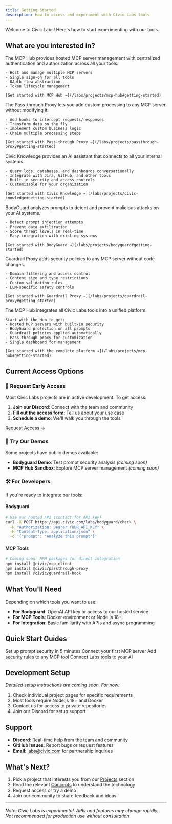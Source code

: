 ```yaml
---
title: Getting Started
description: How to access and experiment with Civic Labs tools
---
```



Welcome to Civic Labs! Here's how to start experimenting with our tools.

## What are you interested in?

<AccordionGroup>
  <Accordion title="I'm interested in MCP hosting and unified auth management">
    The MCP Hub provides hosted MCP server management with centralized authentication and authorization across all your tools.
    
    - Host and manage multiple MCP servers
    - Single sign-on for all tools
    - OAuth flow abstraction
    - Token lifecycle management
    
    [Get started with MCP Hub →](/labs/projects/mcp-hub#getting-started)
  </Accordion>

  <Accordion title="I'm interested in MCP middleware and custom logic">
    The Pass-through Proxy lets you add custom processing to any MCP server without modifying it.
    
    - Add hooks to intercept requests/responses
    - Transform data on the fly
    - Implement custom business logic
    - Chain multiple processing steps
    
    [Get started with Pass-through Proxy →](/labs/projects/passthrough-proxy#getting-started)
  </Accordion>

  <Accordion title="I'm interested in automating and optimizing my company's operations">
    Civic Knowledge provides an AI assistant that connects to all your internal systems.
    
    - Query logs, databases, and dashboards conversationally
    - Integrate with Jira, GitHub, and other tools
    - Built-in security and access controls
    - Customizable for your organization
    
    [Get started with Civic Knowledge →](/labs/projects/civic-knowledge#getting-started)
  </Accordion>

  <Accordion title="I'm interested in protection from AI threats">
    BodyGuard analyzes prompts to detect and prevent malicious attacks on your AI systems.
    
    - Detect prompt injection attempts
    - Prevent data exfiltration
    - Score threat levels in real-time
    - Easy integration with existing systems
    
    [Get started with BodyGuard →](/labs/projects/bodyguard#getting-started)
  </Accordion>

  <Accordion title="I'm interested in rules around LLM tool access">
    Guardrail Proxy adds security policies to any MCP server without code changes.
    
    - Domain filtering and access control
    - Content size and type restrictions
    - Custom validation rules
    - LLM-specific safety controls
    
    [Get started with Guardrail Proxy →](/labs/projects/guardrail-proxy#getting-started)
  </Accordion>

  <Accordion title="I want all the things at once">
    The MCP Hub integrates all Civic Labs tools into a unified platform.
    
    Start with the Hub to get:
    - Hosted MCP servers with built-in security
    - BodyGuard protection on all prompts
    - Guardrail policies applied automatically
    - Pass-through proxy for customization
    - Single dashboard for management
    
    [Get started with the complete platform →](/labs/projects/mcp-hub#getting-started)
  </Accordion>
</AccordionGroup>

## Current Access Options

### 🧪 Request Early Access

Most Civic Labs projects are in active development. To get access:

1. **Join our Discord**: Connect with the team and community
2. **Fill out the access form**: Tell us about your use case
3. **Schedule a demo**: We'll walk you through the tools

[Request Access →](https://civic.com/contact)

### 🎯 Try Our Demos

Some projects have public demos available:

- **Bodyguard Demo**: Test prompt security analysis *(coming soon)*
- **MCP Hub Sandbox**: Explore MCP server management *(coming soon)*

### 🛠️ For Developers

If you're ready to integrate our tools:

#### Bodyguard
```bash
# Use our hosted API (contact for API key)
curl -X POST https://api.civic.com/labs/bodyguard/check \
  -H "Authorization: Bearer YOUR_API_KEY" \
  -H "Content-Type: application/json" \
  -d '{"prompt": "Analyze this prompt"}'
```

#### MCP Tools
```bash
# Coming soon: NPM packages for direct integration
npm install @civic/mcp-client
npm install @civic/passthrough-proxy
npm install @civic/guardrail-hook
```

## What You'll Need

Depending on which tools you want to use:

- **For Bodyguard**: OpenAI API key or access to our hosted service
- **For MCP Tools**: Docker environment or Node.js 18+
- **For Integration**: Basic familiarity with APIs and async programming

## Quick Start Guides

<CardGroup cols={2}>
  <Card title="Bodyguard Quick Start" icon="shield" href="#bodyguard-quick-start">
    Set up prompt security in 5 minutes
  </Card>
  <Card title="MCP Hub Quick Start" icon="server" href="#mcp-hub-quick-start">
    Connect your first MCP server
  </Card>
  <Card title="Guardrails Quick Start" icon="traffic-light" href="#guardrails-quick-start">
    Add security rules to any MCP tool
  </Card>
  <Card title="Integration Guide" icon="plug" href="#integration-guide">
    Connect Labs tools to your AI
  </Card>
</CardGroup>

## Development Setup

*Detailed setup instructions are coming soon. For now:*

1. Check individual project pages for specific requirements
2. Most tools require Node.js 18+ and Docker
3. Contact us for access to private repositories
4. Join our Discord for setup support

## Support

- **Discord**: Real-time help from the team and community
- **GitHub Issues**: Report bugs or request features
- **Email**: labs@civic.com for partnership inquiries

## What's Next?

1. Pick a project that interests you from our [Projects](/labs#projects) section
2. Read the relevant [Concepts](/labs#concepts-architecture) to understand the technology
3. Request access or try a demo
4. Join our community to share feedback and ideas

---

*Note: Civic Labs is experimental. APIs and features may change rapidly. Not recommended for production use without consultation.*